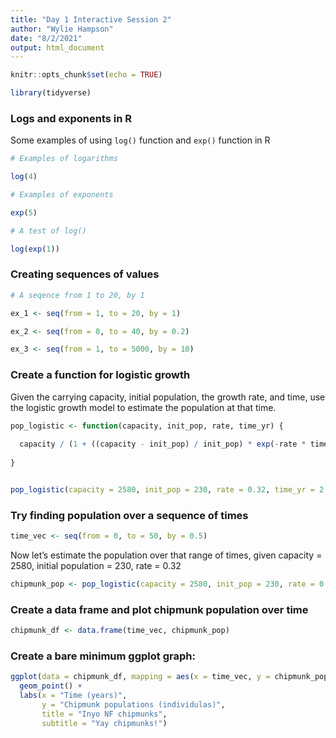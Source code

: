 ```yaml
---
title: "Day 1 Interactive Session 2"
author: "Wylie Hampson"
date: "8/2/2021"
output: html_document
---
```


```r
knitr::opts_chunk$set(echo = TRUE)

library(tidyverse)
```

### Logs and exponents in R

Some examples of using `log()` function and `exp()` function in R

```r
# Examples of logarithms

log(4)

# Examples of exponents

exp(5)

# A test of log()

log(exp(1))

```

### Creating sequences of values

```r
# A seqence from 1 to 20, by 1

ex_1 <- seq(from = 1, to = 20, by = 1)

ex_2 <- seq(from = 0, to = 40, by = 0.2)

ex_3 <- seq(from = 1, to = 5000, by = 10)
```

### Create a function for logistic growth

Given the carrying capacity, initial population, the growth rate, and time, use the logistic growth model to estimate the population at that time.

```r
pop_logistic <- function(capacity, init_pop, rate, time_yr) {
  
  capacity / (1 + ((capacity - init_pop) / init_pop) * exp(-rate * time_yr))
  
}


pop_logistic(capacity = 2580, init_pop = 230, rate = 0.32, time_yr = 2.4)

```


### Try finding population over a sequence of times

```r
time_vec <- seq(from = 0, to = 50, by = 0.5)

```

Now let's estimate the population over that range of times, given capacity = 2580, initial population = 230, rate = 0.32

```r
chipmunk_pop <- pop_logistic(capacity = 2580, init_pop = 230, rate = 0.32, time_yr = time_vec)

```

### Create a data frame and plot chipmunk population over time

```r

chipmunk_df <- data.frame(time_vec, chipmunk_pop)

```


### Create a bare minimum ggplot graph:

```r
ggplot(data = chipmunk_df, mapping = aes(x = time_vec, y = chipmunk_pop)) + 
  geom_point() + 
  labs(x = "Time (years)",
       y = "Chipmunk populations (individulas)",
       title = "Inyo NF chipmunks",
       subtitle = "Yay chipmunks!")
```












